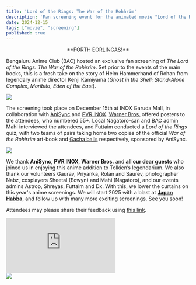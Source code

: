```yaml
---
title: 'Lord of the Rings: The War of the Rohhrim'
description: 'Fan screening event for the animated movie "Lord of the Rings: The War of the Rohhrim"'
date: 2024-12-15
tags: ["movie", "screening"]
published: true
---
```


<center>**FORTH EORLINGAS!**</center>

Bengaluru Anime Club (BAC) hosted an exclusive fan screening of *The Lord of the Rings: The War of the Rohirrim*. Set prior to the events of the main books, this is a fresh take on the story of Helm Hammerhand of Rohan from legendary anime director Kenji Kamiyama (*Ghost in the Shell: Stand-Alone Complex*, *Moribito*, *Eden of the East*).

<div style={{marginBottom: '-15px', marginTop: '-15px'}}>
  <img src="/images/archive/lord-of-the-rings-rohhrim/lotr-1.webp" className="rounded-xl"/>
</div>

The screening took place on December 15th at INOX Garuda Mall, in collaboration with <a href="https://store.anisync.com/" target="_blank" rel="noopener noreferrer">AniSync</a> and <a href="https://www.pvrcinemas.com/" target="_blank" rel="noopener noreferrer">PVR INOX</a>. <a href="https://www.wbd.com" target="_blank" rel="noopener noreferrer">Warner Bros.</a> offered posters to the attendees, who numbered 55+. Local Nagatoro-san and BAC admin Mahi interviewed the attendees, and Futtaim conducted a *Lord of the Rings* quiz, with two teams of pairs taking home two copies of the official *War of the Rohirrim* art-book and <a href="https://en.wikipedia.org/wiki/Gashapon" target="_blank" rel="noopener noreferrer">Gacha balls</a> respectively, sponsored by AniSync.

<div style={{marginBottom: '-15px', marginTop: '-15px'}}>
  <img src="/images/archive/lord-of-the-rings-rohhrim/lotr-2.webp" className="rounded-xl"/>
</div>

We thank **AniSync**, **PVR INOX**, **Warner Bros.** and **all our dear guests** who joined us in enjoying this anime addition to Tolkien’s legendarium. We also thank our volunteers Gaurav, Priyanka, Rolan and Saurev, photographer Nabz, cosplayers Sheetal (Eowyn) and Mahi (Nagatoro), and our events admins Astrop, Shreyas, Futtaim and Dx. With this, we lower the curtains on this year's anime screenings. We will start 2025 with a blast at **<a href="https://japanhabba.org/" target="_blank" rel="noopener noreferrer">Japan Habba</a>**, and follow up with many more exciting screenings. See you soon!
 
Attendees may please share their feedback using
<a href="https://docs.google.com/forms/d/e/1FAIpQLSds15_wOxPcO25lrsarclP8wk-69wFG1VCl8lfsPTT-EpyPhA/viewform?usp=sf_link" target="_blank" rel="noopener noreferrer">this link</a>.

<iframe style={{'width': '100%', 'aspect-ratio': '16/9'}} src="https://www.youtube.com/embed/5_xY1g8YofM" frameborder="0" allow="fullscreen; accelerometer; clipboard-write; encrypted-media; gyroscope; picture-in-picture"></iframe>

<div style={{display: 'flex', alignItems: 'center', justifyContent: 'center', marginBottom: '-15px', marginTop: '-5px'}}>
  <img src="/images/archive/lord-of-the-rings-rohhrim/lotr-3.webp" className="rounded-xl" class = "w-3/4"/>
</div>
